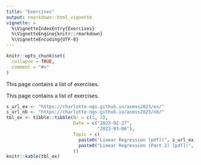 ```yaml
---
title: "Exercises"
output: rmarkdown::html_vignette
vignette: >
  %\VignetteIndexEntry{Exercises}
  %\VignetteEngine{knitr::rmarkdown}
  %\VignetteEncoding{UTF-8}
---
```


```r
knitr::opts_chunk$set(
  collapse = TRUE,
  comment = "#>"
)
```

This page contains a list of exercises.

This page contains a list of exercises.

```r
s_url_ex <- "https://charlotte-ngs.github.io/asmss2023/ex/"
s_url_nb <- "https://charlotte-ngs.github.io/asmss2023/nb/"
tbl_ex <- tibble::tibble(Nr = c(1, 2),
                         Date = c("2023-02-27",
                                  "2023-03-06"),
                         Topic = c(
                           paste0("Linear Regression [pdf](", s_url_ex, "asm_ex01.pdf) | [nb](", s_url_nb, "asm_ex01_nb_src.nb.html)",  collapse = ""),
                           paste0("Linear Regression (Part 2) [pdf](", s_url_ex, "asm_ex02.pdf) | [nb](", s_url_nb, "asm_ex02_nb_src.nb.html)",  collapse = "")
                         ))
knitr::kable(tbl_ex)
```